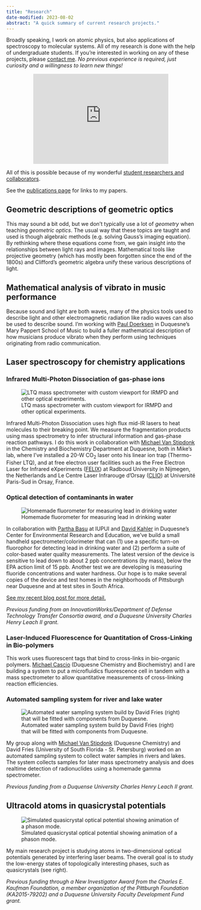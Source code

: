 ```yaml
---
title: "Research"
date-modified: 2023-08-02
abstract: "A quick summary of current research projects."
---
```


Broadly speaking, I work on atomic physics, but also applications of spectroscopy to molecular systems.  All of my research is done with the help of undergraduate students.  If you're interested in working on any of these projects, please [contact me](/about.qmd).  *No previous experience is required, just curiosity and a willingness to learn new things!*

<center>
<iframe width="360" height="240" src="https://www.youtube.com/embed/vUE_Bs3hgbg" frameborder="0" allow="encrypted-media; picture-in-picture" allowfullscreen></iframe>
</center>

All of this is possible because of my wonderful [student researchers and collaborators](./group.qmd).

See the [publications page](./publications.qmd) for links to my papers.

## Geometric descriptions of geometric optics
This may sound a bit odd, but we don't typically use a lot of *geometry* when teaching *geometric optics*.  The usual way that these topics are taught and used is though algebraic methods (e.g. solving Gauss's imaging equation).  By rethinking where these equations come from, we gain insight into the relationships between light rays and images.  Mathematical tools like projective geometry (which has mostly been forgotten since the end of the 1800s) and Clifford's geometric algebra unify these various descriptions of light.

## Mathematical analysis of vibrato in music performance
Because sound and light are both waves, many of the physics tools used to describe light and other electromagnetic radiation like radio waves can also be used to describe sound.  I'm working with [Paul Doerksen](https://www.duq.edu/faculty-and-staff/paul-doerksen.php) in Duquesne's Mary Pappert School of Music to build a fuller mathematical description of how musicians produce vibrato when they perform using techniques originating from radio communication.

## Laser spectroscopy for chemistry applications
### Infrared Multi-Photon Dissociation of gas-phase ions
![LTQ mass spectrometer with custom viewport for IRMPD and other optical experiments.](./assets/photos/LTQ-CO2.jpg){fig-alt="LTQ with CO2 laser addition"}

Infrared Multi-Photon Dissociation uses high flux mid-IR lasers to heat molecules to their breaking point.
We measure the fragmentation products using mass spectrometry to infer structural information and gas-phase reaction pathways.
I do this work in collaboration with [Michael Van Stipdonk](https://www.duq.edu/faculty-and-staff/michael-van-stipdonk.php) in the Chemistry and Biochemistry Department at Duquesne,
both in Mike's lab, where I've installed a 20-W CO<sub>2</sub> laser onto his linear ion trap (Thermo-Fisher LTQ),
and at free electron user facilities such as the Free Electron Laser for Infrared eXperiments ([FELIX](http://www.ru.nl/felix/)) at Radboud University in Nijmegen, the Netherlands and Le Centre Laser Infrarouge d'Orsay ([CLIO](http://old.clio.lcp.u-psud.fr/clio_eng/clio_eng.htm)) at Université Paris-Sud in Orsay, France.

### Optical detection of contaminants in water
![Homemade fluorometer for measuring lead in drinking water](./assets/photos/LG4-photo.png)

In collaboration with [Partha Basu](http://science.iupui.edu/people-directory/people/basu-partha.html) at IUPUI and [David Kahler](https://davidmkahler.blogspot.com/) in Duquesne's Center for Environmental Research and Education, we've build a small handheld spectrometer/colorimeter that can (1) use a specific turn-on fluorophor for detecting lead in drinking water and (2) perform a suite of color-based water quality measurements.  The latest version of the device is sensitive to lead down to about 2 ppb concentrations (by mass), below the EPA action limit of 15 ppb.  Another test we are developing is measuring fluoride concentrations and water hardness.  Our hope is to make several copies of the device and test homes in the neighborhoods of Pittsburgh near Duquesne and at test sites in South Africa.

[See my recent blog post for more detail.](/posts/2018-03-08-lead-background.qmd)

*Previous funding from an InnovationWorks/Department of Defense Technology Transfer Consortia award, and a Duquesne University Charles Henry Leach II grant.*

### Laser-Induced Fluorescence for Quantitation of Cross-Linking in Bio-polymers
This work uses fluorescent tags that bind to cross-links in bio-organic polymers.  [Michael Cascio](https://www.duq.edu/faculty-and-staff/michael-cascio.php) (Duquesne Chemistry and Biochemistry) and I are building a system to put a microfluidics fluorescence cell in tandem with a mass spectrometer to allow quantitative measurements of cross-linking reaction efficiencies.

### Automated sampling system for river and lake water
![Automated water sampling system build by David Fries (right) that will be fitted with components from Duquesne.](./assets/photos/H2O-sampler.jpg)

My group along with [Michael Van Stipdonk](https://www.duq.edu/faculty-and-staff/michael-van-stipdonk.php) (Duquesne Chemistry) and David Fries (University of South Florida - St. Petersburg) worked on an automated sampling system to collect water samples in rivers and lakes.  The system collects samples for later mass spectrometry analysis and does realtime detection of radionuclides using a homemade gamma spectrometer.

*Previous funding from a Duquense University Charles Henry Leach II grant.*

## Ultracold atoms in quasicrystal potentials
![Simulated quasicrystal optical potential showing animation of a phason mode.](./assets/figs/qx-atoms-zoom-sm.png)

My main research project is studying atoms in two-dimensional optical potentials generated by interfering laser beams.  The overall goal is to study the low-energy states of topologically interesting phases, such as quasicrystals (see right).

*Previous funding through a New Investigator Award from the Charles E. Kaufman Foundation, a member organization of the Pittburgh Foundation (KA2015-79202) and a Duquesne University Faculty Development Fund grant.*

